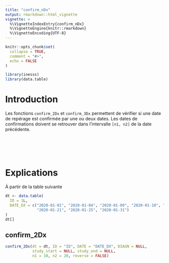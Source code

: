 ```yaml
---
title: "confirm_nDx"
output: rmarkdown::html_vignette
vignette: >
  %\VignetteIndexEntry{confirm_nDx}
  %\VignetteEngine{knitr::rmarkdown}
  %\VignetteEncoding{UTF-8}
---
```


```r
knitr::opts_chunk$set(
  collapse = TRUE,
  comment = "#>",
  echo = FALSE
)
```

```r
library(inesss)
library(data.table)
```

# Introduction
Les fonctions `confirm_2Dx` et `confirm_3Dx` permettent de vérifier si une date de repérage est confirmée par une ou deux dates. Les dates de confirmations doivent se retrouver dans l'intervalle `[n1, n2]` de la date précédente.


<!-- <p style="page-break-before: always"> -->
<p style="margin-bottom:3cm">


# Explications
À partir de la table suivante
```r
dt <- data.table(
  ID = 1L,
  DATE_DX = c("2020-01-01", "2020-01-04", "2020-01-09", "2020-01-10", "2020-01-18",
              "2020-01-21", "2020-01-25", "2020-01-31")
)
dt[]
```

## confirm_2Dx
```r
confirm_2Dx(dt = dt, ID = "ID", DATE = "DATE_DX", DIAGN = NULL,
            study_start = NULL, study_end = NULL,
            n1 = 10, n2 = 20, reverse = FALSE)
```


